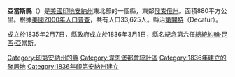 {{Otheruses|亞當斯縣|subject=美國威斯康辛州的一個縣|other=同名的縣}}
<!--[[File:Map_of_Indiana_highlighting_Adams_County.svg|175px]]-->
{{Infobox U.S. County |
 county = 亞當斯縣 |
 state = 印地安那州 |
 en county = Adams County |
 en state = Indiana |
 seal = |
 map = Map of Indiana highlighting Adams County.svg |
 map size = 150 |
 founded = 1 March [[1836|1836]] |
 seat = [[第開特_(印地安納州)|第開特]] |
 area = 880 [[km²|km²]] (340 [[square_mile|mi²]]) |
 area land  = 879 km² (339 mi²) |
 area water = 1 km² (1 mi²) |
 area percentage = 0.17% |
 census yr = 2000 |
 pop = 33,625 |
 density km = 38 | density mi = 99 |
 web = www.co.adams.in.us |
|}}
'''亞當斯縣'''（{{lang-en|Adams County}}）是[[美國|美國]][[印地安納州|印地安納州]]東北部的一個縣，東鄰[[俄亥俄州|俄亥俄州]]。面積880平方公里。根據[[美國2000年人口普查|美國2000年人口普查]]，共有人口33,625人。縣治[[第開特_(印地安納州)|第開特]]（Decatur）。

成立於1835年2月7日，縣政府成立於1836年3月1日，縣名紀念第六任[[美國總統|總統]][[約翰·昆西·亞當斯|約翰·昆西·亞當斯]]。

{{印第安納州}}
{{亞當斯縣 (印地安納州)}}
{{Authority control}}

{{DEFAULTSORT:Adams County}}
[[Category:印第安納州的縣|Category:印第安納州的縣]]
[[Category:韋恩堡都會統計區|Category:韋恩堡都會統計區]]
[[Category:1836年建立的聚居地|Category:1836年建立的聚居地]]
[[Category:1836年印第安納州建立|Category:1836年印第安納州建立]]